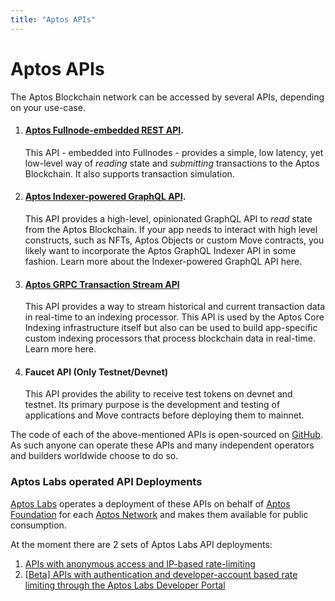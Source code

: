 ```yaml
---
title: "Aptos APIs"
---
```


# Aptos APIs

The Aptos Blockchain network can be accessed by several APIs, depending on your use-case.

1. #### [Aptos Fullnode-embedded REST API](apis/fullnode-rest-api.mdx).

   This API - embedded into Fullnodes - provides a simple, low latency, yet low-level way of _reading_ state and
_submitting_ transactions to the Aptos Blockchain. It also supports transaction simulation.

2. #### [Aptos Indexer-powered GraphQL API](indexer.mdx).

   This API provides a high-level, opinionated GraphQL API to _read_ state from the Aptos Blockchain. If your app needs
to interact with high level constructs, such as NFTs, Aptos Objects or custom Move contracts, you likely want to
incorporate the Aptos GraphQL Indexer API in some fashion. Learn more about the Indexer-powered GraphQL API here.

3. #### [Aptos GRPC Transaction Stream API](indexer/txn-stream.mdx)

   This API provides a way to stream historical and current transaction data in real-time to an indexing processor. This
API is used by the Aptos Core Indexing infrastructure itself but also can be used to build app-specific custom indexing
processors that process blockchain data in real-time. Learn more here.

4. #### Faucet API (Only Testnet/Devnet)

   This API provides the ability to receive test tokens on devnet and testnet. Its primary purpose is the development
   and testing of applications and Move contracts before deploying them to mainnet.

The code of each of the above-mentioned APIs is open-sourced on [GitHub](https://github.com/aptos-labs/aptos-core). As
such anyone can operate these APIs and many independent operators and builders worldwide choose to do so.

### Aptos Labs operated API Deployments

[Aptos Labs](https://aptoslabs.com) operates a deployment of these APIs on behalf of [Aptos Foundation](https://aptosfoundation.org/)
for each [Aptos Network](../network/nodes/networks.mdx) and makes them available for public consumption.

At the moment there are 2 sets of Aptos Labs API deployments:

1. [APIs with anonymous access and IP-based rate-limiting](../network/nodes/networks.mdx)
2. [[Beta] APIs with authentication and developer-account based rate limiting through the Aptos Labs Developer Portal](apis/aptos-labs-developer-portal.mdx)

